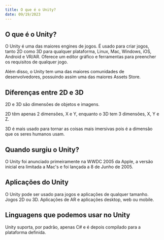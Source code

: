 ```yaml
---
title: O que é o Unity?
date: 09/19/2023
---
```


## O que é o Unity?

O Unity é uma das maiores engines de jogos. É usado para criar jogos, tanto 2D como 3D para qualquer plataforma, Linux, Mac, Windows, iOS, Android e VR/AR. Oferece um editor gráfico e ferramentas para preencher os requisitos de qualquer jogo.

Além disso, o Unity tem uma das maiores comunidades de desenvolvedores, possuindo assim uma das maiores Assets Store.

## Diferenças entre 2D e 3D

2D e 3D são dimensões de objetos e imagens.

2D têm apenas 2 dimensões, X e Y, enquanto o 3D tem 3 dimensões, X, Y e Z.

3D é mais usado para tornar as coisas mais imersivas pois é a dimensão que os seres humanos usam.

## Quando surgiu o Unity?

O Unity foi anunciado primeiramente na WWDC 2005 da Apple, a versão inicial era limitada a Mac&apos;s e foi lançada a 8 de Junho de 2005.

## Aplicações do Unity

O Unity pode ser usado para jogos e aplicações de qualquer tamanho. Jogos 2D ou 3D. Aplicações de AR e aplicações desktop, web ou mobile.

## Linguagens que podemos usar no Unity

Unity suporta, por padrão, apenas C# e é depois compilado para a plataforma definida.
